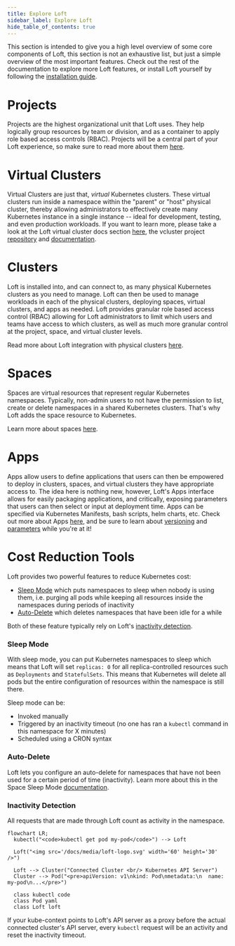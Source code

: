 ```yaml
---
title: Explore Loft
sidebar_label: Explore Loft
hide_table_of_contents: true
---
```



This section is intended to give you a high level overview of some core components of Loft, this
section is not an exhaustive list, but just a simple overview of the most important features. Check out the rest of the
documentation to explore more Loft features, or install Loft yourself by
following the [installation guide](../getting-started/install).


# Projects

Projects are the highest organizational unit that Loft uses. They help logically group resources by team or
division, and as a container to apply role based access controls (RBAC). Projects will be a
central part of your Loft experience, so make sure to read more about them
[here](../projects/what-are-projects).


# Virtual Clusters

Virtual Clusters are just that, *virtual* Kubernetes clusters. These virtual clusters run inside
a namespace within the "parent" or "host" physical cluster, thereby allowing administrators to
effectively create many Kubernetes instance in a single instance -- ideal for development,
testing, and even production workloads. If you want to learn more, please take a look at the Loft virtual cluster
docs section [here](../virtual-clusters/what-are-virtual-clusters), the vcluster
project [repository](https://github.com/loft-sh/vcluster) and
[documentation](https://www.vcluster.com/docs/what-are-virtual-clusters).


# Clusters

Loft is installed into, and can connect to, as many physical Kubernetes clusters as you need to
manage. Loft can then be used to manage workloads in each of the physical clusters, deploying
spaces, virtual clusters, and apps as needed. Loft provides granular role based access control
(RBAC) allowing for Loft administrators to limit which users and teams have access to which
clusters, as well as much more granular control at the project, space, and virtual cluster levels.

Read more about Loft integration with physical clusters [here](../clusters/what-are-clusters).


# Spaces

Spaces are virtual resources that represent regular Kubernetes namespaces. Typically, non-admin
users to not have the permission to list, create or delete namespaces in a shared Kubernetes
clusters. That's why Loft adds the space resource to Kubernetes.

<PartialSpaceDiagramNamespace/>

Learn more about spaces [here](../spaces/what-are-spaces).


# Apps

Apps allow users to define applications that users can then be empowered to deploy in clusters,
spaces, and virtual clusters they have appropriate access to. The idea here is nothing new,
however, Loft's Apps interface allows for easily packaging applications, and critically,
exposing parameters that users can then select or input at deployment time. Apps can be specified via Kubernetes Manifests,
bash scripts, helm charts, etc.
Check out more about
Apps [here](../apps/what-are-apps), and be sure to learn about [versioning](../apps/versioning)
and [parameters](../apps/parameters) while you're at it!


# Cost Reduction Tools

Loft provides two powerful features to reduce Kubernetes cost:

- [Sleep Mode](#sleep-mode) which puts namespaces to sleep when nobody is using them, i.e.
purging all pods while keeping all resources inside the namespaces during periods of inactivity
- [Auto-Delete](#auto-delete) which deletes namespaces that have been idle for a while

Both of these feature typically rely on Loft's [inactivity detection](#inactivity-detection).


### Sleep Mode

With sleep mode, you can put Kubernetes namespaces to sleep which means that Loft will set
`replicas: 0` for all replica-controlled resources such as `Deployments` and `StatefulSets`.
This means that Kubernetes will delete all pods but the entire configuration of resources within
the namespace is still there.

Sleep mode can be:
- Invoked manually
- Triggered by an inactivity timeout (no one has ran a `kubectl` command in this namespace for X
minutes)
- Scheduled using a CRON syntax


### Auto-Delete

Loft lets you configure an auto-delete for namespaces that have not been used for a certain
period of time (inactivity). Learn more about this in the Space Sleep Mode
[documentation](../spaces/sleep-mode).


### Inactivity Detection

All requests that are made through Loft count as activity in the namespace.

```mermaid
flowchart LR;
  kubectl("<code>kubectl get pod my-pod</code>") --> Loft

  Loft("<img src='/docs/media/loft-logo.svg' width='60' height='30' />")

  Loft --> Cluster("Connected Cluster <br/> Kubernetes API Server")
  Cluster --> Pod("<pre>apiVersion: v1\nkind: Pod\nmetadata:\n  name: my-pod\n...</pre>")

  class kubectl code
  class Pod yaml
  class Loft loft
```

If your kube-context points to Loft's API server as a proxy before the actual connected
cluster's API server, every `kubectl` request will be an activity and reset the inactivity timeout.
